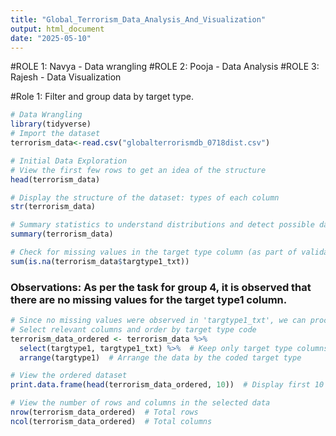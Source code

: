```yaml
---
title: "Global_Terrorism_Data_Analysis_And_Visualization"
output: html_document
date: "2025-05-10"
---
```


#ROLE 1: Navya - Data wrangling 
#ROLE 2: Pooja - Data Analysis 
#ROLE 3: Rajesh - Data Visualization

#Role 1: Filter and group data by target type.


```r
# Data Wrangling
library(tidyverse)
# Import the dataset
terrorism_data<-read.csv("globalterrorismdb_0718dist.csv")
```

```r
# Initial Data Exploration
# View the first few rows to get an idea of the structure
head(terrorism_data)

# Display the structure of the dataset: types of each column
str(terrorism_data)

# Summary statistics to understand distributions and detect possible data quality issues
summary(terrorism_data)

```
```r
# Check for missing values in the target type column (as part of validation)
sum(is.na(terrorism_data$targtype1_txt))
```
### Observations: As per the task for group 4, it is observed that there are no missing values for the target type1 column.
```r
# Since no missing values were observed in 'targtype1_txt', we can proceed
# Select relevant columns and order by target type code
terrorism_data_ordered <- terrorism_data %>% 
  select(targtype1, targtype1_txt) %>%  # Keep only target type columns
  arrange(targtype1)  # Arrange the data by the coded target type

```

```r
# View the ordered dataset
print.data.frame(head(terrorism_data_ordered, 10))  # Display first 10 rows of the cleaned and arranged dataset

# View the number of rows and columns in the selected data
nrow(terrorism_data_ordered)  # Total rows
ncol(terrorism_data_ordered)  # Total columns

```
